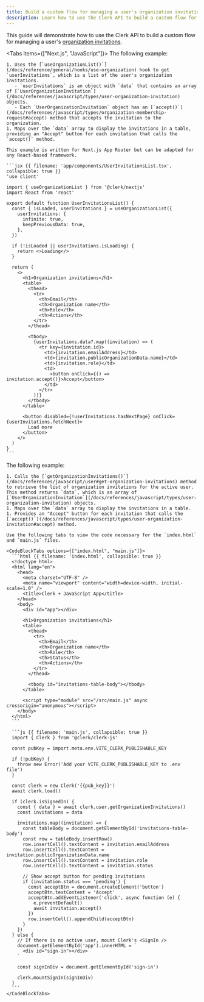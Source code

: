 ```yaml
---
title: Build a custom flow for managing a user's organization invitations
description: Learn how to use the Clerk API to build a custom flow for managing a user's organization invitations.
---
```


<Include src="_partials/custom-flows-callout" />

This guide will demonstrate how to use the Clerk API to build a custom flow for managing a user's [organization invitations](/docs/guides/organizations/overview#organization-invitations).

<Tabs items={["Next.js", "JavaScript"]}>
  <Tab>
    The following example:

    1. Uses the [`useOrganizationList()`](/docs/reference/general/hooks/use-organization) hook to get `userInvitations`, which is a list of the user's organization invitations.
       - `userInvitations` is an object with `data` that contains an array of [`UserOrganizationInvitation`](/docs/references/javascript/types/user-organization-invitation) objects.
       - Each `UserOrganizationInvitation` object has an [`accept()`](/docs/references/javascript/types/organization-membership-request#accept) method that accepts the invitation to the organization.
    1. Maps over the `data` array to display the invitations in a table, providing an "Accept" button for each invitation that calls the `accept()` method.

    This example is written for Next.js App Router but can be adapted for any React-based framework.

    ```jsx {{ filename: 'app/components/UserInvitationsList.tsx', collapsible: true }}
    'use client'

    import { useOrganizationList } from '@clerk/nextjs'
    import React from 'react'

    export default function UserInvitationsList() {
      const { isLoaded, userInvitations } = useOrganizationList({
        userInvitations: {
          infinite: true,
          keepPreviousData: true,
        },
      })

      if (!isLoaded || userInvitations.isLoading) {
        return <>Loading</>
      }

      return (
        <>
          <h1>Organization invitations</h1>
          <table>
            <thead>
              <tr>
                <th>Email</th>
                <th>Organization name</th>
                <th>Role</th>
                <th>Actions</th>
              </tr>
            </thead>

            <tbody>
              {userInvitations.data?.map((invitation) => (
                <tr key={invitation.id}>
                  <td>{invitation.emailAddress}</td>
                  <td>{invitation.publicOrganizationData.name}</td>
                  <td>{invitation.role}</td>
                  <td>
                    <button onClick={() => invitation.accept()}>Accept</button>
                  </td>
                </tr>
              ))}
            </tbody>
          </table>

          <button disabled={!userInvitations.hasNextPage} onClick={userInvitations.fetchNext}>
            Load more
          </button>
        </>
      )
    }
    ```
  </Tab>

  <Tab>
    The following example:

    1. Calls the [`getOrganizationInvitations()`](/docs/references/javascript/user#get-organization-invitations) method to retrieve the list of organization invitations for the active user. This method returns `data`, which is an array of [`UserOrganizationInvitation`](/docs/references/javascript/types/user-organization-invitation) objects.
    1. Maps over the `data` array to display the invitations in a table.
    1. Provides an "Accept" button for each invitation that calls the [`accept()`](/docs/references/javascript/types/user-organization-invitation#accept) method.

    Use the following tabs to view the code necessary for the `index.html` and `main.js` files.

    <CodeBlockTabs options={["index.html", "main.js"]}>
      ```html {{ filename: 'index.html', collapsible: true }}
      <!doctype html>
      <html lang="en">
        <head>
          <meta charset="UTF-8" />
          <meta name="viewport" content="width=device-width, initial-scale=1.0" />
          <title>Clerk + JavaScript App</title>
        </head>
        <body>
          <div id="app"></div>

          <h1>Organization invitations</h1>
          <table>
            <thead>
              <tr>
                <th>Email</th>
                <th>Organization name</th>
                <th>Role</th>
                <th>Status</th>
                <th>Actions</th>
              </tr>
            </thead>

            <tbody id="invitations-table-body"></tbody>
          </table>

          <script type="module" src="/src/main.js" async crossorigin="anonymous"></script>
        </body>
      </html>
      ```

      ```js {{ filename: 'main.js', collapsible: true }}
      import { Clerk } from '@clerk/clerk-js'

      const pubKey = import.meta.env.VITE_CLERK_PUBLISHABLE_KEY

      if (!pubKey) {
        throw new Error('Add your VITE_CLERK_PUBLISHABLE_KEY to .env file')
      }

      const clerk = new Clerk('{{pub_key}}')
      await clerk.load()

      if (clerk.isSignedIn) {
        const { data } = await clerk.user.getOrganizationInvitations()
        const invitations = data

        invitations.map((invitation) => {
          const tableBody = document.getElementById('invitations-table-body')
          const row = tableBody.insertRow()
          row.insertCell().textContent = invitation.emailAddress
          row.insertCell().textContent = invitation.publicOrganizationData.name
          row.insertCell().textContent = invitation.role
          row.insertCell().textContent = invitation.status

          // Show accept button for pending invitations
          if (invitation.status === 'pending') {
            const acceptBtn = document.createElement('button')
            acceptBtn.textContent = 'Accept'
            acceptBtn.addEventListener('click', async function (e) {
              e.preventDefault()
              await invitation.accept()
            })
            row.insertCell().appendChild(acceptBtn)
          }
        })
      } else {
        // If there is no active user, mount Clerk's <SignIn />
        document.getElementById('app').innerHTML = `
          <div id="sign-in"></div>
        `

        const signInDiv = document.getElementById('sign-in')

        clerk.mountSignIn(signInDiv)
      }
      ```
    </CodeBlockTabs>
  </Tab>
</Tabs>
